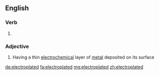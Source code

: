 ==English==

===Verb===
{{head|en}}

# {{en-past of|electroplate}}

===Adjective===
{{en-adj|-}}

# Having a thin [[electrochemical]] layer of [[metal]] deposited on its surface

[[de:electroplated]]
[[fa:electroplated]]
[[mg:electroplated]]
[[zh:electroplated]]
